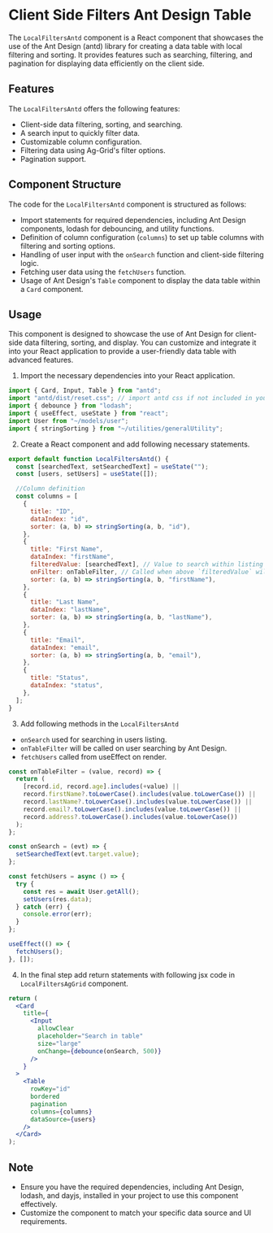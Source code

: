 
<Meta title="Features/Client Side Filters/Ant Design/Frontend Docs" />

# Client Side Filters Ant Design Table

The `LocalFiltersAntd` component is a React component that showcases the use of the Ant Design (antd) library for creating a data table with local filtering and sorting.
It provides features such as searching, filtering, and pagination for displaying data efficiently on the client side.

## Features

The `LocalFiltersAntd` offers the following features:

- Client-side data filtering, sorting, and searching.
- A search input to quickly filter data.
- Customizable column configuration.
- Filtering data using Ag-Grid's filter options.
- Pagination support.

## Component Structure

The code for the `LocalFiltersAntd` component is structured as follows:

- Import statements for required dependencies, including Ant Design components, lodash for debouncing, and utility functions.
- Definition of column configuration (`columns`) to set up table columns with filtering and sorting options.
- Handling of user input with the `onSearch` function and client-side filtering logic.
- Fetching user data using the `fetchUsers` function.
- Usage of Ant Design's `Table` component to display the data table within a `Card` component.

## Usage

This component is designed to showcase the use of Ant Design for client-side data filtering, sorting, and display.
You can customize and integrate it into your React application to provide a user-friendly data table with advanced features.

1. Import the necessary dependencies into your React application.

```jsx
import { Card, Input, Table } from "antd";
import "antd/dist/reset.css"; // import antd css if not included in your app's top-level
import { debounce } from "lodash";
import { useEffect, useState } from "react";
import User from "~/models/user";
import { stringSorting } from "~/utilities/generalUtility";
```

2. Create a React component and add following necessary statements.

```jsx
export default function LocalFiltersAntd() {
  const [searchedText, setSearchedText] = useState("");
  const [users, setUsers] = useState([]);

  //Column definition
  const columns = [
    {
      title: "ID",
      dataIndex: "id",
      sorter: (a, b) => stringSorting(a, b, "id"),
    },
    {
      title: "First Name",
      dataIndex: "firstName",
      filteredValue: [searchedText], // Value to search within listing
      onFilter: onTableFilter, // Called when above `filteredValue` will change
      sorter: (a, b) => stringSorting(a, b, "firstName"),
    },
    {
      title: "Last Name",
      dataIndex: "lastName",
      sorter: (a, b) => stringSorting(a, b, "lastName"),
    },
    {
      title: "Email",
      dataIndex: "email",
      sorter: (a, b) => stringSorting(a, b, "email"),
    },
    {
      title: "Status",
      dataIndex: "status",
    },
  ];
}
```

3. Add following methods in the `LocalFiltersAntd`

- `onSearch` used for searching in users listing.
- `onTableFilter` will be called on user searching by Ant Design.
- `fetchUsers` called from useEffect on render.

```jsx
const onTableFilter = (value, record) => {
  return (
    [record.id, record.age].includes(+value) ||
    record.firstName?.toLowerCase().includes(value.toLowerCase()) ||
    record.lastName?.toLowerCase().includes(value.toLowerCase()) ||
    record.email?.toLowerCase().includes(value.toLowerCase()) ||
    record.address?.toLowerCase().includes(value.toLowerCase())
  );
};

const onSearch = (evt) => {
  setSearchedText(evt.target.value);
};

const fetchUsers = async () => {
  try {
    const res = await User.getAll();
    setUsers(res.data);
  } catch (err) {
    console.error(err);
  }
};

useEffect(() => {
  fetchUsers();
}, []);
```

4. In the final step add return statements with following jsx code in `LocalFiltersAgGrid` component.

```jsx
return (
  <Card
    title={
      <Input
        allowClear
        placeholder="Search in table"
        size="large"
        onChange={debounce(onSearch, 500)}
      />
    }
  >
    <Table
      rowKey="id"
      bordered
      pagination
      columns={columns}
      dataSource={users}
    />
  </Card>
);
```

## Note

- Ensure you have the required dependencies, including Ant Design, lodash, and dayjs, installed in your project to use this component effectively.
- Customize the component to match your specific data source and UI requirements.
